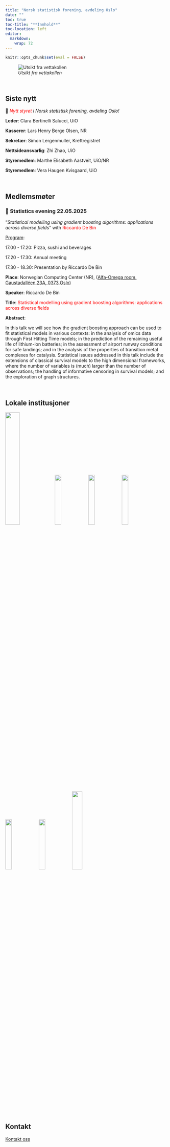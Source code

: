 ```yaml
---
title: "Norsk statistisk forening, avdeling Oslo"
date: ""
toc: true
toc-title: "**Innhold**"
toc-location: left
editor: 
  markdown: 
    wrap: 72
---
```


```r
knitr::opts_chunk$set(eval = FALSE)
```

![_Utsikt fra vettakollen_](fig/oslo.jpeg)

<br>

## Siste nytt {.unnumbered}

🎊 _<span style="color:red">Nytt styret</span> i Norsk statistisk forening, avdeling Oslo!_

**Leder**: Clara Bertinelli Salucci, UiO 

**Kasserer**: Lars Henry Berge Olsen, NR

**Sekretær**: Simon Lergenmuller, Kreftregistret 

**Nettsideansvarlig**: Zhi Zhao, UiO 

**Styremedlem**: Marthe Elisabeth Aastveit, UiO/NR 

**Styremedlem**: Vera Haugen Kvisgaard, UiO </b>

<br>

## Medlemsmøter {.unnumbered}

### 🎉 Statistics evening 22.05.2025 
</b>

"_Statistical modelling using gradient boosting algorithms: applications across diverse fields_" 
with 
<span style="color:red">Riccardo De Bin</span>

<u>Program</u>:

17.00 - 17.20: Pizza, sushi and beverages

17.20 - 17.30: Annual meeting

17.30 - 18.30: Presentation by Riccardo De Bin

**Place**: Norwegian Computing Center (NR), ([Alfa-Omega room, Gaustadalléen 23A, 0373 Oslo](https://www.google.com/maps/place/data=!4m2!3m1!1s0x46416de8aff21e49:0x79354ac1e7ca82b3?sa=X&ved=1t:8290&ictx=111)) 

**Speaker**: Riccardo De Bin

**Title**: <span style="color:red">
Statistical modelling using gradient boosting algorithms: applications across diverse fields
</span>
 
  
**Abstract**:

In this talk we will see how the gradient boosting approach can be used to fit statistical models in various contexts: in the analysis of omics data through First Hitting Time models; in the prediction of the remaining useful life of lithium-ion batteries; in the assessment of airport runway conditions for safe landings; and in the analysis of the properties of transition metal complexes for catalysis. Statistical issues addressed in this talk include the extensions of classical survival models to the high dimensional frameworks, where the number of variables is (much) larger than the number of observations; the handling of informative censoring in survival models; and the exploration of graph structures. </b>

<br>

## Lokale institusjoner {.unnumbered}

![](fig/logos_institutions/uio2.jpg){width="30%"}
![](fig/logos_institutions/oslomet.jpeg){width="20%"}
![](fig/logos_institutions/bi.png){width="20%"}
![](fig/logos_institutions/fhi2.png){width="20%"}

![](fig/logos_institutions/nmbu.jpg){width="20%"}
![](fig/logos_institutions/nr.png){width="20%"}
![](fig/logos_institutions/ous.png){width="25%"}
</b>

<br>

## Kontakt

[Kontakt oss](mailto:zhi.zhao@medisin.uio.no)
